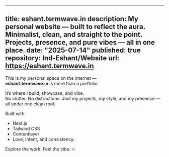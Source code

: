 
---
title: eshant.termwave.in
description: My personal website — built to reflect the aura. Minimalist, clean, and straight to the point. Projects, presence, and pure vibes — all in one place.
date: "2025-07-14"
published: true
repository: Ind-Eshant/Website
url: https://eshant.termwave.in
---

This is my personal space on the internet —  
**eshant.termwave.in** is more than a portfolio.  

It’s where I build, showcase, and vibe.  
No clutter. No distractions. Just my projects, my style, and my presence — all under one clean roof.

Built with:
- Next.js
- Tailwind CSS
- Contentlayer
- Love, intent, and consistency.

Explore the work. Feel the vibe. 🔥